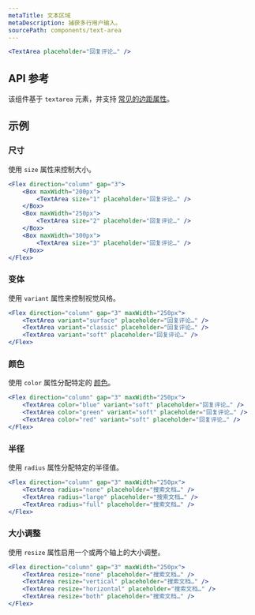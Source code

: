 ```yaml
---
metaTitle: 文本区域
metaDescription: 捕获多行用户输入。
sourcePath: components/text-area
---
```


```jsx live=true
<TextArea placeholder="回复评论…" />
```

## API 参考

该组件基于 `textarea` 元素，并支持 [常见的边距属性](/themes/docs/overview/layout#margin-props)。

<ThemesPropsTable defs="textAreaPropDefs" />

## 示例

### 尺寸

使用 `size` 属性来控制大小。

```jsx live=true
<Flex direction="column" gap="3">
	<Box maxWidth="200px">
		<TextArea size="1" placeholder="回复评论…" />
	</Box>
	<Box maxWidth="250px">
		<TextArea size="2" placeholder="回复评论…" />
	</Box>
	<Box maxWidth="300px">
		<TextArea size="3" placeholder="回复评论…" />
	</Box>
</Flex>
```

### 变体

使用 `variant` 属性来控制视觉风格。

```jsx live=true
<Flex direction="column" gap="3" maxWidth="250px">
	<TextArea variant="surface" placeholder="回复评论…" />
	<TextArea variant="classic" placeholder="回复评论…" />
	<TextArea variant="soft" placeholder="回复评论…" />
</Flex>
```

### 颜色

使用 `color` 属性分配特定的 [颜色](/themes/docs/theme/color)。

```jsx live=true
<Flex direction="column" gap="3" maxWidth="250px">
	<TextArea color="blue" variant="soft" placeholder="回复评论…" />
	<TextArea color="green" variant="soft" placeholder="回复评论…" />
	<TextArea color="red" variant="soft" placeholder="回复评论…" />
</Flex>
```

### 半径

使用 `radius` 属性分配特定的半径值。

```jsx live=true
<Flex direction="column" gap="3" maxWidth="250px">
	<TextArea radius="none" placeholder="搜索文档…" />
	<TextArea radius="large" placeholder="搜索文档…" />
	<TextArea radius="full" placeholder="搜索文档…" />
</Flex>
```

### 大小调整

使用 `resize` 属性启用一个或两个轴上的大小调整。

```jsx live=true
<Flex direction="column" gap="3" maxWidth="250px">
	<TextArea resize="none" placeholder="搜索文档…" />
	<TextArea resize="vertical" placeholder="搜索文档…" />
	<TextArea resize="horizontal" placeholder="搜索文档…" />
	<TextArea resize="both" placeholder="搜索文档…" />
</Flex>
```